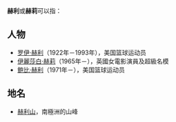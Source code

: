 '''赫利'''或'''赫莉'''可以指：

==人物==
*[[罗伊·赫利|罗伊·赫利]]（1922年－1993年），美国篮球运动员
*[[伊麗莎白·赫莉|伊麗莎白·赫莉]]（1965年－），英國女電影演員及超級名模
*[[鲍比·赫利|鲍比·赫利]]（1971年－），美国篮球运动员

==地名==
*[[赫利山|赫利山]]，南極洲的山峰

{{Disambig|Cat=二字消歧义}}